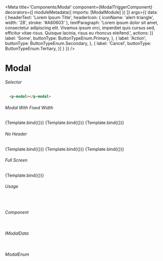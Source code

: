 
<Meta title='Components/Modal'
  component={ModalTriggerComponent}
  decorators={[
    moduleMetadata({
        imports: [ModalModule]
    })
  ]}
  args={{
    data: {
      headerText: 'Lorem Ipsum Title',
      headerIcon: {
        iconName: 'alert-triangle',
        width: '28',
        stroke: '#A80603'
      },
      textParagraph: 'Lorem ipsum dolor sit amet, consectetur adipiscing elit. Vivamus ipsum orci, imperdiet quis cursus sed, efficitur vitae risus. Quisque lacinia, risus eu rhoncus eleifend.',
      actions: [{
        label: 'Some',
        buttonType: ButtonTypeEnum.Primary,
      },
      {
        label: 'Action',
        buttonType: ButtonTypeEnum.Secondary,
      },
      {
        label: 'Cancel',
        buttonType: ButtonTypeEnum.Tertiary,
      }]
    }
  }}
/>


# Modal

###### Selector
```html
  <p-modal></p-modal>
```

###### Modal With Fixed Width 
<Canvas>
  <Story name="Small"
    args={{
      type: ModalEnum.Small,
      triggerBtnName: "Small"
    }}>
    {Template.bind({})}
  </Story>
  <Story name="Medium"
    args={{
      type: ModalEnum.Medium,
      triggerBtnName: "Medium"
    }}>
    {Template.bind({})}
  </Story>
  <Story name="Large"
    args={{
      type: ModalEnum.Large,
      triggerBtnName: "Large"
    }}>
    {Template.bind({})}
  </Story>
</Canvas>

###### No Header 
<Canvas>
  <Story name="Small No Header"
    args={{
      type: ModalEnum.Small,
      triggerBtnName: "Small",
      data: {
        textParagraph: 'Lorem ipsum dolor sit amet, consectetur adipiscing elit. Vivamus ipsum orci, imperdiet quis cursus sed, efficitur vitae risus. Quisque lacinia, risus eu rhoncus eleifend.',
        actions: [{
          label: 'Some',
          buttonType: ButtonTypeEnum.Primary,
        },
        {
          label: 'Cancel',
          buttonType: ButtonTypeEnum.Secondary,
        }]
      }
    }}>
    {Template.bind({})}
  </Story>
  <Story name="Medium No Header"
    args={{
      type: ModalEnum.Medium,
      triggerBtnName: "Medium",
      data: {
        textParagraph: 'Lorem ipsum dolor sit amet, consectetur adipiscing elit. Vivamus ipsum orci, imperdiet quis cursus sed, efficitur vitae risus. Quisque lacinia, risus eu rhoncus eleifend.',
        actions: [{
          label: 'Some',
          buttonType: ButtonTypeEnum.Primary,
        },
        {
          label: 'Cancel',
          buttonType: ButtonTypeEnum.Secondary,
        }]
      }
    }}>
    {Template.bind({})}
  </Story>
  <Story name="Large No Header"
    args={{
      type: ModalEnum.Large,
      triggerBtnName: "Large",
      data: {
        textParagraph: 'Lorem ipsum dolor sit amet, consectetur adipiscing elit. Vivamus ipsum orci, imperdiet quis cursus sed, efficitur vitae risus. Quisque lacinia, risus eu rhoncus eleifend.',
        actions: [{
          label: 'Some',
          buttonType: ButtonTypeEnum.Primary,
        },
        {
          label: 'Cancel',
          buttonType: ButtonTypeEnum.Secondary,
        }]
      }
    }}>
    {Template.bind({})}
  </Story>
</Canvas>

###### Full Screen
<Canvas>
  <Story name="Full Screen"
    args={{
      type: ModalEnum.FullScreen,
      triggerBtnName: "Full Screen"
    }}>
    {Template.bind({})}
  </Story>
</Canvas>

###### Usage
```ts
 
```

###### Component
```ts

```

###### IModalData
```ts

```

###### ModalEnum
```ts

```
